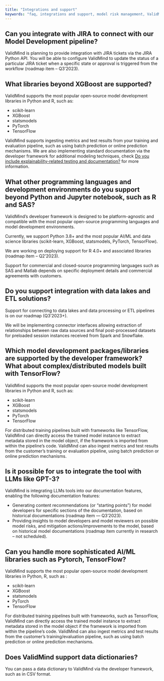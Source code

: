 ```yaml
---
title: "Integrations and support"
keywords: "faq, integrations and support, model risk management, ValidMind"
---
```


## Can you integrate with JIRA to connect with our Model Development pipeline?

ValidMind is planning to provide integration with JIRA tickets via the JIRA Python API. You will be able to configure ValidMind to update the status of a particular JIRA ticket when a specific state or approval is triggered from the workflow (roadmap item – Q3’2023).

## What libraries beyond XGBoost are supported?

ValidMind supports the most popular open-source model development libraries in Python and R, such as:

- scikit-learn
- XGBoost
- statsmodels
- PyTorch
- TensorFlow

ValidMind supports ingesting metrics and test results from your training and evaluation pipeline, such as using batch prediction or online prediction mechanisms. We are also implementing standard documentation via the developer framework for additional modeling techniques, check [Do you include explainability-related testing and documentation?](#testing-techniques) for more information.

## What other programming languages and development environments do you support beyond Python and Jupyter notebook, such as R and SAS?

ValidMind's developer framework is designed to be platform-agnostic and compatible with the most popular open-source programming languages and model development environments.

Currently, we support Python 3.8+ and the most popular AI/ML and data science libraries (scikit-learn, XGBoost, statsmodels, PyTorch, TensorFlow).

We are working on deploying support for R 4.0+ and associated libraries (roadmap item – Q2’2023).

Support for commercial and closed-source programming languages such as SAS and Matlab depends on specific deployment details and commercial agreements with customers.

## Do you support integration with data lakes and ETL solutions?

Support for connecting to data lakes and data processing or ETL pipelines is on our roadmap (Q3’2023+).

We will be implementing connector interfaces allowing extraction of relationships between raw data sources and final post-processed datasets for preloaded session instances received from Spark and Snowflake.

## Which model development packages/libraries are supported by the developer framework? What about complex/distributed models built with TensorFlow?

ValidMind supports the most popular open-source model development libraries in Python and R, such as:

- scikit-learn
- XGBoost
- statsmodels
- PyTorch
- TensorFlow

For distributed training pipelines built with frameworks like TensorFlow, ValidMind can directly access the trained model instance to extract metadata stored in the model object, if the framework is imported from within the pipeline's code. ValidMind can also ingest metrics and test results from the customer's training or evaluation pipeline, using batch prediction or online prediction mechanisms.

## Is it possible for us to integrate the tool with LLMs like GPT-3?

ValidMind is integrating LLMs tools into our documentation features, enabling the following documentation features:

- Generating content recommendations (or “starting points”) for model developers for specific sections of the documentation, based on historical documentations (roadmap item — Q3’2023).
- Providing insights to model developers and model reviewers on possible model risks, and mitigation actions/improvements to the model, based on historical model documentations (roadmap item currently in research – not scheduled).

## Can you handle more sophisticated AI/ML libraries such as Pytorch, TensorFlow?

ValidMind supports the most popular open-source model development libraries in Python, R, such as :

- scikit-learn
- XGBoost
- statsmodels
- PyTorch
- TensorFlow

For distributed training pipelines built with frameworks, such as TensorFlow, ValidMind can directly access the trained model instance to extract metadata stored in the model object if the framework is imported from within the pipeline’s code.
ValidMind can also ingest metrics and test results from the customer’s training/evaluation pipeline, such as using batch prediction or online prediction mechanisms.

## Does ValidMind support data dictionaries?

You can pass a data dictionary to ValidMind via the developer framework, such as in CSV format.
